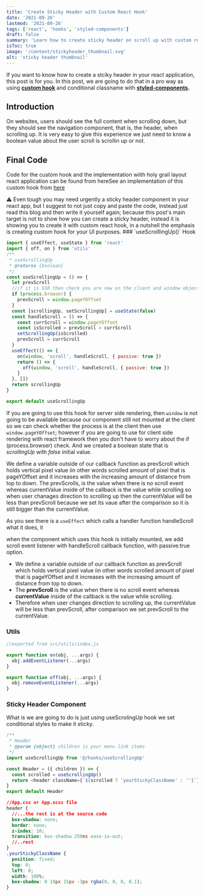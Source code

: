 ```yaml
---
title: 'Create Sticky Header with Custom React Hook'
date: '2021-09-26'
lastmod: '2021-09-26'
tags: ['react', 'hooks', 'styled-components']
draft: false
summary: 'Learn how to create sticky header on scroll up with custom react hook.'
isToc: true
image: '/content/stickyheader_thumbnail.svg'
alt: 'sticky header thumbnail'
---
```


If you want to know how to create a stciky header in your react application, this post is for you. In this post, we are going to do that in a pro way as using **[custom hook](https://reactjs.org/docs/hooks-custom.html)** and conditional classname with **[styled-components](https://styled-components.com/docs/basics#passed-props).**

## Introduction

On websites, users should see the full content when scrolling down, but they should see the navigation component, that is, the header, when scrolling up. It is very easy to give this experience we just need to know a boolean value about the user scroll is scrollin up or not.

## Final Code

Code for the custom hook and the implementation wiith holy grail layout react application can be found from hereSee an implementation of this custom hook from [here](https://github.com/definite2/sticky-header-with-hook)

<WarningBodyMessage>
  ⚠️ Even tough you may need urgently a sticky header component in your react app, but I suggest to
  not just copy and paste the code, instead just read this blog and then write it yourself again;
  because this post's main target is not to show how you can create a sticky header, instead it is
  showing you to create it with custom react hook, in a nutshell the emphasis is creating custom
  hook for your UI purposes.
</WarningBodyMessage>
### `useScrolllingUp()` Hook

```js
import { useEffect, useState } from 'react'
import { off, on } from 'utils'
/**
 * useScrollingUp
 * @returns {boolean}
 */
const useScrollingUp = () => {
  let prevScroll
  //if it is SSR then check you are now on the client and window object is available
  if (process.browser) {
    prevScroll = window.pageYOffset
  }
  const [scrollingUp, setScrollingUp] = useState(false)
  const handleScroll = () => {
    const currScroll = window.pageYOffset
    const isScrolled = prevScroll > currScroll
    setScrollingUp(isScrolled)
    prevScroll = currScroll
  }
  useEffect(() => {
    on(window, 'scroll', handleScroll, { passive: true })
    return () => {
      off(window, 'scroll', handleScroll, { passive: true })
    }
  }, [])
  return scrollingUp
}

export default useScrollingUp
```

If you are going to use this hook for server side rendering, then `window` is not going to be available because our component still not mounted at the client so we can check whether the process is at the client then use `window.pageYOffset`; however if you are going to use for client side rendering with react framework then you don't have to worry about the if (process.browser) check.
And we created a boolean state that is _scrollingUp_ with _false_ initial value.

We define a variable outside of our callback function as prevScroll which holds vertical pixel value iin other words scrolled amount of pixel that is pageYOffset and it increases with the increasing amount of distance from top to down. The prevScrolls, is the value when there is no scroll event whereas currentValue inside of the callback is the value while scrolling so when user chanages direction to scrolling up then the currentValue will be less than prevScroll because we set its vaue after the comparison so it is still bigger than the currentValue.

As you see there is a `useEffect` which calls a handler function handleScroll what it does, it

when the component which uses this hook is initially mounted, we add scroll event listener with handleScroll callback function, with passive:true option.

- We define a variable outside of our callback function as prevScroll which holds vertical pixel value iin other words scrolled amount of pixel that is pageYOffset and it increases with the increasing amount of distance from top to down.
- The **prevScroll** is the value when there is no scroll event whereas **currentValue** inside of the callback is the value while scrolling.
- Therefore when user changes direction to scrolling up, the currentValue will be less than prevScroll, after comparison we set prevScroll to the currentValue.

### Utils

```js
//exported from src/utils/index.js

export function on(obj, ...args) {
  obj.addEventListener(...args)
}

export function off(obj, ...args) {
  obj.removeEventListener(...args)
}
```

### Sticky Header Component

What is we are going to do is just using useScrolingUp hook we set conditional styles to make it sticky.

```js
/**
 * Header
 * @param {object} children is your menu link items
 */
import useScrollingUp from '@/hooks/useScrollingUp'

const Header = ({ children }) => {
  const scrolled = useScrollingUp()
  return <header className={`${scrolled ? 'yourStickyClassName' : ''}`}>{children}</header>
}
export default Header
```

```css
//App.css or App.scss file
header {
  //...the rest is at the source code
  box-shadow: none;
  border: none;
  z-index: 10;
  transition: box-shadow 250ms ease-in-out;
  //..rest
}
.yourStickyClassName {
  position: fixed;
  top: 0;
  left: 0;
  width: 100%;
  box-shadow: 0 10px 15px -3px rgba(0, 0, 0, 0.1);
}
```
